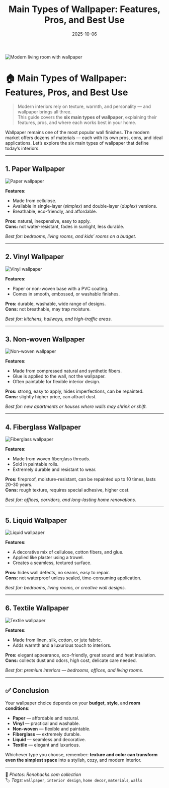 ﻿---
title: "Main Types of Wallpaper: Features, Pros, and Best Use"
description: "Discover the six main types of wallpaper — paper, vinyl, non-woven, fiberglass, liquid, and textile. Learn their pros, cons, and which rooms they fit best for modern interior design."
date: 2025-10-06
tags: ["wallpaper", "renovation", "interior design", "home decor", "materials", "walls"]
cover: "/images/wallpapers/main-cover.png"
translationOf: "vidy-oboyev"
draft: false
keywords:
  - "types of wallpaper"
  - "paper wallpaper"
  - "vinyl wallpaper"
  - "non-woven wallpaper"
  - "fiberglass wallpaper"
  - "liquid wallpaper"
  - "textile wallpaper"
  - "wallpaper materials"
  - "interior design walls"
  - "modern wall finishes"
  - "how to choose wallpaper"

---

![Modern living room with wallpaper](/images/wallpapers/cover.png)

# 🏠 Main Types of Wallpaper: Features, Pros, and Best Use

> Modern interiors rely on texture, warmth, and personality — and wallpaper brings all three.  
This guide covers the **six main types of wallpaper**, explaining their features, pros, and where each works best in your home.

Wallpaper remains one of the most popular wall finishes. The modern market offers dozens of materials — each with its own pros, cons, and ideal applications. Let’s explore the six main types of wallpaper that define today’s interiors.

---

## 1. Paper Wallpaper

![Paper wallpaper](/images/wallpapers/paper.png)

**Features:**
- Made from cellulose.
- Available in single-layer (*simplex*) and double-layer (*duplex*) versions.
- Breathable, eco-friendly, and affordable.

**Pros:** natural, inexpensive, easy to apply.  
**Cons:** not water-resistant, fades in sunlight, less durable.

*Best for: bedrooms, living rooms, and kids’ rooms on a budget.*

---

## 2. Vinyl Wallpaper

![Vinyl wallpaper](/images/wallpapers/vinyl.png)

**Features:**
- Paper or non-woven base with a PVC coating.
- Comes in smooth, embossed, or washable finishes.

**Pros:** durable, washable, wide range of designs.  
**Cons:** not breathable, may trap moisture.

*Best for: kitchens, hallways, and high-traffic areas.*

---

## 3. Non-woven Wallpaper

![Non-woven wallpaper](/images/wallpapers/nonwoven.png)

**Features:**
- Made from compressed natural and synthetic fibers.
- Glue is applied to the wall, not the wallpaper.
- Often paintable for flexible interior design.

**Pros:** strong, easy to apply, hides imperfections, can be repainted.  
**Cons:** slightly higher price, can attract dust.

*Best for: new apartments or houses where walls may shrink or shift.*

---

## 4. Fiberglass Wallpaper

![Fiberglass wallpaper](/images/wallpapers/fiberglass.png)

**Features:**
- Made from woven fiberglass threads.
- Sold in paintable rolls.
- Extremely durable and resistant to wear.

**Pros:** fireproof, moisture-resistant, can be repainted up to 10 times, lasts 20–30 years.  
**Cons:** rough texture, requires special adhesive, higher cost.

*Best for: offices, corridors, and long-lasting home renovations.*

---

## 5. Liquid Wallpaper

![Liquid wallpaper](/images/wallpapers/liquid.png)

**Features:**
- A decorative mix of cellulose, cotton fibers, and glue.
- Applied like plaster using a trowel.
- Creates a seamless, textured surface.

**Pros:** hides wall defects, no seams, easy to repair.  
**Cons:** not waterproof unless sealed, time-consuming application.

*Best for: bedrooms, living rooms, or creative wall designs.*

---

## 6. Textile Wallpaper

![Textile wallpaper](/images/wallpapers/textile.png)

**Features:**
- Made from linen, silk, cotton, or jute fabric.
- Adds warmth and a luxurious touch to interiors.

**Pros:** elegant appearance, eco-friendly, great sound and heat insulation.  
**Cons:** collects dust and odors, high cost, delicate care needed.

*Best for: premium interiors — bedrooms, offices, and living rooms.*

---

## ✅ Conclusion

Your wallpaper choice depends on your **budget**, **style**, and **room conditions**:
- **Paper** — affordable and natural.
- **Vinyl** — practical and washable.
- **Non-woven** — flexible and paintable.
- **Fiberglass** — extremely durable.
- **Liquid** — seamless and decorative.
- **Textile** — elegant and luxurious.

Whichever type you choose, remember: **texture and color can transform even the simplest space** into a stylish, cozy, and modern interior.

---

📸 *Photos: Renohacks.com collection*  
🏷️ *Tags:* `wallpaper`, `interior design`, `home decor`, `materials`, `walls`

